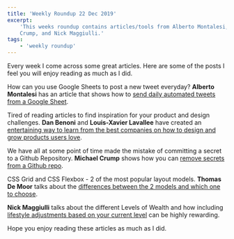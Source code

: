 ```yaml
---
title: 'Weekly Roundup 22 Dec 2019'
excerpt:
    'This weeks roundup contains articles/tools from Alberto Montalesi, Dan Benoni and Louis-Xavier Lavallee, Michael
    Crump, and Nick Maggiulli.'
tags:
    - 'weekly roundup'
---
```


Every week I come across some great articles. Here are some of the posts I feel you will enjoy reading as much as I did.

How can you use Google Sheets to post a new tweet everyday? **Alberto Montalesi** has an article that shows how to
[send daily automated tweets from a Google Sheet](https://inspiredwebdev.com/article/automate-tweets-from-google-sheet).

Tired of reading articles to find inspiration for your product and design challenges. **Dan Benoni** and **Louis-Xavier
Lavallee** have created an
[entertaining way to learn from the best companies on how to design and grow products users love](https://growth.design/case-studies/).

We have all at some point of time made the mistake of committing a secret to a Github Repository. **Michael Crump**
shows how you can
[remove secrets from a Github repo](https://dev.to/mbcrump/remove-passwords-committed-to-github-on-accident-1oj9).

CSS Grid and CSS Flexbox - 2 of the most popular layout models. **Thomas De Moor** talks about the
[differences between the 2 models and which one to choose](https://dev.to/x-team/css-grid-vs-flexbox-3pp6).

**Nick Maggiulli** talks about the different Levels of Wealth and how including
[lifestyle adjustments based on your current level](https://ofdollarsanddata.com/climbing-the-wealth-ladder/) can be
highly rewarding.

Hope you enjoy reading these articles as much as I did.
